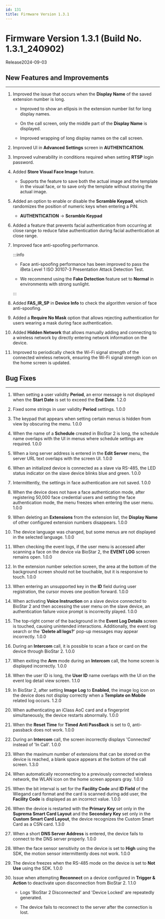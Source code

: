```yaml
---
id: 131
title: Firmware Version 1.3.1
---
```


# Firmware Version 1.3.1 (Build No. 1.3.1_240902)

Release<Separator/>2024-09-03

## New Features and Improvements

---

1. Improved the issue that occurs when the **Display Name** of the saved extension number is long.

    - Improved to show an ellipsis in the extension number list for long display names.

    - On the call screen, only the middle part of the **Display Name** is displayed.

    - Improved wrapping of long display names on the call screen.

1. Improved UI in **Advanced Settings** screen in **AUTHENTICATION**.

1. Improved vulnerability in conditions required when setting **RTSP** login password.

1. Added **Store Visual Face Image** feature.

    - Supports the feature to save both the actual image and the template in the visual face, or to save only the template without storing the actual image.

1. Added an option to enable or disable the **Scramble Keypad**, which randomizes the position of numeric keys when entering a PIN.

    - **AUTHENTICATION** → **Scramble Keypad**

1. Added a feature that prevents facial authentication from occurring at close range to reduce false authentication during facial authentication at close range.

1. Improved face anti-spoofing performance.

    :::info

    - Face anti-spoofing performance has been improved to pass the iBeta Level 1 ISO 30107-3 Presentation Attack Detection Test.

    - We recommend using the **Fake Detection** feature set to **Normal** in environments with strong sunlight.

    :::

1. Added **FAS_IR_SP** in **Device Info** to check the algorithm version of face anti-spoofing.

1. Added a **Require No Mask** option that allows rejecting authentication for users wearing a mask during face authentication.

1. Added **Hidden Network** that allows manually adding and connecting to a wireless network by directly entering network information on the device.

1. Improved to periodically check the Wi-Fi signal strength of the connected wireless network, ensuring the Wi-Fi signal strength icon on the home screen is updated.

## Bug Fixes

---

<BugLists>

1. When setting a user validity **Period**, an error message is not displayed when the **Start Date** is set to exceed the **End Date**. <Badge>1.2.0</Badge>

1. Fixed some strings in user validity **Period** settings. <Badge>1.0.0</Badge>

1. The keypad that appears when setting certain menus is hidden from view by obscuring the menu. <Badge>1.0.0</Badge>

1. When the name of a **Schedule** created in BioStar 2 is long, the schedule name overlaps with the UI in menus where schedule settings are required. <Badge>1.0.0</Badge>

1. When a long server address is entered in the **Edit Server** menu, the server URL text overlaps with the screen UI. <Badge>1.0.0</Badge>

1. When an initialized device is connected as a slave via RS-485, the LED status indicator on the slave device blinks blue and green. <Badge>1.0.0</Badge>

1. Intermittently, the settings in face authentication are not saved. <Badge>1.0.0</Badge>

1. When the device does not have a face authentication mode, after registering 50,000 face credential users and setting the face authentication mode, the menu freezes when entering the user menu. <Badge>1.0.0</Badge>

1. When deleting an **Extensions** from the extension list, the **Display Name** of other configured extension numbers disappears. <Badge>1.0.0</Badge>

1. The device language was changed, but some menus are not displayed in the selected language. <Badge>1.0.0</Badge>

1. When checking the event logs, if the user menu is accessed after scanning a face on the device via BioStar 2, the **EVENT LOG** screen remains open. <Badge>1.0.0</Badge>

1. In the extension number selection screen, the area at the bottom of the background screen should not be touchable, but it is responsive to touch. <Badge>1.0.0</Badge>

1. When entering an unsupported key in the **ID** field during user registration, the cursor moves one position forward. <Badge>1.0.0</Badge>

1. When activating **Voice Instruction** on a slave device connected to BioStar 2 and then accessing the user menu on the slave device, an authentication failure voice prompt is incorrectly played. <Badge>1.0.0</Badge>

1. The top-right corner of the background in the **Event Log Details** screen is touched, causing unintended interactions. Additionally, the event log search or the '**Delete all logs?**' pop-up messages may appear incorrectly. <Badge>1.0.0</Badge>

1. During an **Intercom** call, it is possible to scan a face or card on the device through BioStar 2. <Badge>1.0.0</Badge>

1. When exiting the **Arm** mode during an **Intercom** call, the home screen is displayed incorrectly. <Badge>1.0.0</Badge>

1. When the user ID is long, the **User ID** name overlaps with the UI on the event log detail view screen. <Badge>1.1.0</Badge>

1. In BioStar 2, after setting **Image Log** to **Enabled**, the image log icon on the device does not display correctly when a **Template on Mobile** related log occurs. <Badge>1.2.0</Badge>

1. When authenticating an iClass AoC card and a fingerprint simultaneously, the device restarts abnormally. <Badge>1.0.0</Badge>

1. When the **Reset Time** for **Timed Anti PassBack** is set to 0, anti-passback does not work. <Badge>1.0.0</Badge>

1. During an **Intercom** call, the screen incorrectly displays 'Connected' instead of 'In Call'. <Badge>1.0.0</Badge>

1. When the maximum number of extensions that can be stored on the device is reached, a blank space appears at the bottom of the call screen. <Badge>1.3.0</Badge>

1. When automatically reconnecting to a previously connected wireless network, the WLAN icon on the home screen appears gray. <Badge>1.0.0</Badge>

1. When the bit interval is set for the **Facility Code** and **ID Field** of the Wiegand card format and the card is scanned during add user, the **Facility Code** is displayed as an incorrect value. <Badge>1.0.0</Badge>

1. When the device is restarted with the **Primary Key** set only in the **Suprema Smart Card Layout** and the **Secondary Key** set only in the **Custom Smart Card Layout**, the device recognizes the Custom Smart Card as a CSN card. <Badge>1.3.0</Badge>

1. When a short **DNS Server Address** is entered, the device fails to connect to the DNS server properly. <Badge>1.0.0</Badge>

1. When the face sensor sensitivity on the device is set to **High** using the SDK, the motion sensor intermittently does not work. <Badge>1.0.0</Badge>

1. The device freezes when the RS-485 mode on the device is set to **Not Use** using the SDK. <Badge>1.0.0</Badge>

1. Issue when attempting **Reconnect** on a device configured in **Trigger & Action** to deactivate upon disconnection from BioStar 2. <Badge>1.1.0</Badge>

    - Logs 'BioStar 2 Disconnected' and 'Device Locked' are repeatedly generated.

    - The device fails to reconnect to the server after the connection is lost.

</BugLists>